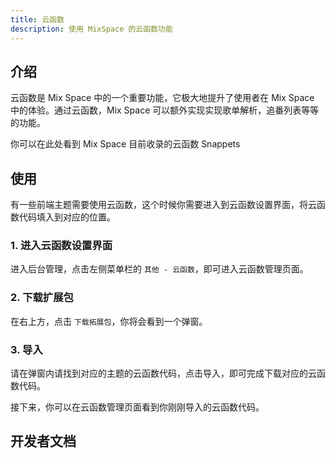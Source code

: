 ```yaml
---
title: 云函数
description: 使用 MixSpace 的云函数功能
---
```




## 介绍

云函数是 Mix Space 中的一个重要功能，它极大地提升了使用者在 Mix Space 中的体验。通过云函数，Mix Space 可以额外实现实现歌单解析，追番列表等等的功能。

你可以在此处看到 Mix Space 目前收录的云函数 Snappets

<ToGitHub repo="mx-space/snippets" />

## 使用

有一些前端主题需要使用云函数，这个时候你需要进入到云函数设置界面，将云函数代码填入到对应的位置。


### 1. 进入云函数设置界面
进入后台管理，点击左侧菜单栏的 `其他 - 云函数`，即可进入云函数管理页面。

### 2. 下载扩展包

在右上方，点击 `下载拓展包`，你将会看到一个弹窗。

### 3. 导入

请在弹窗内请找到对应的主题的云函数代码，点击导入，即可完成下载对应的云函数代码。


接下来，你可以在云函数管理页面看到你刚刚导入的云函数代码。

## 开发者文档

<ToGitHub repo="mx-space/core/blob/master/apps/core/src/modules/serverless/serverless.readme.md" />